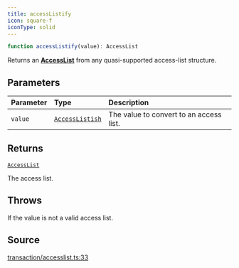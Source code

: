 ```yaml
---
title: accessListify
icon: square-f
iconType: solid
---
```


```ts
function accessListify(value): AccessList
```

Returns an [**AccessList**](/sdk/content/type-aliases/AccessList) from any quasi-supported access-list structure.

## Parameters

| Parameter | Type | Description |
| :------ | :------ | :------ |
| `value` | [`AccessListish`](/sdk/content/type-aliases/AccessListish) | The value to convert to an access list. |

## Returns

[`AccessList`](/sdk/content/type-aliases/AccessList)

The access list.

## Throws

If the value is not a valid access list.

## Source

[transaction/accesslist.ts:33](https://github.com/dominant-strategies/quais.js/blob/c5f991423178493ef964731be9238d952f3e77dd/src/transaction/accesslist.ts#L33)
